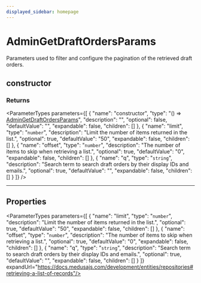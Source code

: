 ```yaml
---
displayed_sidebar: homepage
---
```



# AdminGetDraftOrdersParams

Parameters used to filter and configure the pagination of the retrieved draft orders.

## constructor

### Returns

<ParameterTypes parameters={[
  {
    "name": "constructor",
    "type": "() => [AdminGetDraftOrdersParams](medusa.AdminGetDraftOrdersParams.mdx)",
    "description": "",
    "optional": false,
    "defaultValue": "",
    "expandable": false,
    "children": []
  },
  {
    "name": "limit",
    "type": "`number`",
    "description": "Limit the number of items returned in the list.",
    "optional": true,
    "defaultValue": "50",
    "expandable": false,
    "children": []
  },
  {
    "name": "offset",
    "type": "`number`",
    "description": "The number of items to skip when retrieving a list.",
    "optional": true,
    "defaultValue": "0",
    "expandable": false,
    "children": []
  },
  {
    "name": "q",
    "type": "`string`",
    "description": "Search term to search draft orders by their display IDs and emails.",
    "optional": true,
    "defaultValue": "",
    "expandable": false,
    "children": []
  }
]} />

___

## Properties

<ParameterTypes parameters={[
  {
    "name": "limit",
    "type": "`number`",
    "description": "Limit the number of items returned in the list.",
    "optional": true,
    "defaultValue": "50",
    "expandable": false,
    "children": []
  },
  {
    "name": "offset",
    "type": "`number`",
    "description": "The number of items to skip when retrieving a list.",
    "optional": true,
    "defaultValue": "0",
    "expandable": false,
    "children": []
  },
  {
    "name": "q",
    "type": "`string`",
    "description": "Search term to search draft orders by their display IDs and emails.",
    "optional": true,
    "defaultValue": "",
    "expandable": false,
    "children": []
  }
]} expandUrl="https://docs.medusajs.com/development/entities/repositories#retrieving-a-list-of-records"/>
